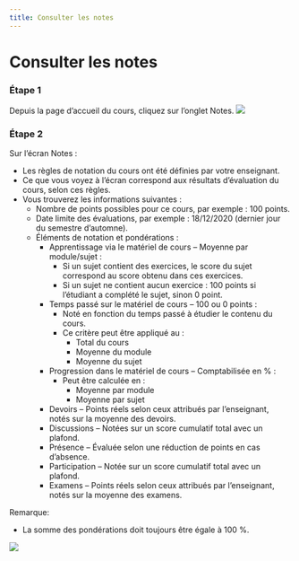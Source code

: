```yaml
--- 
title: Consulter les notes
---
```



# Consulter les notes

### Étape 1
Depuis la page d’accueil du cours, cliquez sur l’onglet Notes.
![](/img/ulearning/student/grades01.png)

### Étape 2
Sur l’écran Notes :
- Les règles de notation du cours ont été définies par votre enseignant.
- Ce que vous voyez à l’écran correspond aux résultats d’évaluation du cours, selon ces règles.
- Vous trouverez les informations suivantes :
  - Nombre de points possibles pour ce cours, par exemple : 100 points.
  - Date limite des évaluations, par exemple : 18/12/2020 (dernier jour du semestre d’automne).
  - Éléments de notation et pondérations :
    - Apprentissage via le matériel de cours – Moyenne par module/sujet :
      - Si un sujet contient des exercices, le score du sujet correspond au score obtenu dans ces exercices.
      - Si un sujet ne contient aucun exercice : 100 points si l’étudiant a complété le sujet, sinon 0 point.
    - Temps passé sur le matériel de cours – 100 ou 0 points :
      - Noté en fonction du temps passé à étudier le contenu du cours.
      - Ce critère peut être appliqué au :
        - Total du cours
        - Moyenne du module
        - Moyenne du sujet
    - Progression dans le matériel de cours – Comptabilisée en % :
      - Peut être calculée en :
        - Moyenne par module
        - Moyenne par sujet
    - Devoirs – Points réels selon ceux attribués par l’enseignant, notés sur la moyenne des devoirs.
    - Discussions – Notées sur un score cumulatif total avec un plafond.
    - Présence – Évaluée selon une réduction de points en cas d’absence.
    - Participation – Notée sur un score cumulatif total avec un plafond.
    - Examens – Points réels selon ceux attribués par l’enseignant, notés sur la moyenne des examens.

Remarque:
- La somme des pondérations doit toujours être égale à 100 %.

![](/img/ulearning/student/grades02.png)